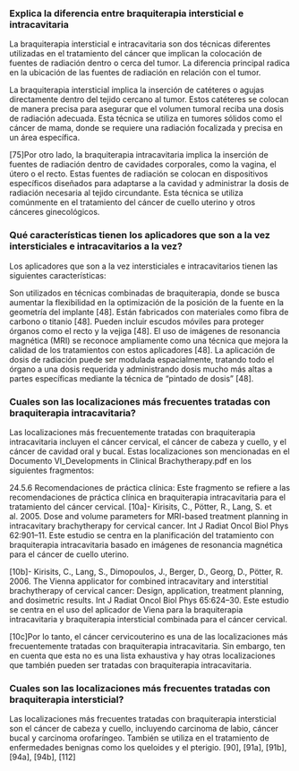 ### Explica la diferencia entre braquiterapia intersticial e intracavitaria

La braquiterapia intersticial e intracavitaria son dos técnicas diferentes utilizadas en el tratamiento del cáncer que implican la colocación de fuentes de radiación dentro o cerca del tumor. La diferencia principal radica en la ubicación de las fuentes de radiación en relación con el tumor.

La braquiterapia intersticial implica la inserción de catéteres o agujas directamente dentro del tejido cercano al tumor. Estos catéteres se colocan de manera precisa para asegurar que el volumen tumoral reciba una dosis de radiación adecuada. Esta técnica se utiliza en tumores sólidos como el cáncer de mama, donde se requiere una radiación focalizada y precisa en un área específica.

[75]Por otro lado, la braquiterapia intracavitaria implica la inserción de fuentes de radiación dentro de cavidades corporales, como la vagina, el útero o el recto. Estas fuentes de radiación se colocan en dispositivos específicos diseñados para adaptarse a la cavidad y administrar la dosis de radiación necesaria al tejido circundante. Esta técnica se utiliza comúnmente en el tratamiento del cáncer de cuello uterino y otros cánceres ginecológicos.


### Qué características tienen los aplicadores que son a la vez intersticiales e intracavitarios a la vez?
Los aplicadores que son a la vez intersticiales e intracavitarios tienen las siguientes características:

Son utilizados en técnicas combinadas de braquiterapia, donde se busca aumentar la flexibilidad en la optimización de la posición de la fuente en la geometría del implante [48].
Están fabricados con materiales como fibra de carbono o titanio [48].
Pueden incluir escudos móviles para proteger órganos como el recto y la vejiga [48].
El uso de imágenes de resonancia magnética (MRI) se reconoce ampliamente como una técnica que mejora la calidad de los tratamientos con estos aplicadores [48].
La aplicación de dosis de radiación puede ser modulada espacialmente, tratando todo el órgano a una dosis requerida y administrando dosis mucho más altas a partes específicas mediante la técnica de "pintado de dosis" [48].

### Cuales son las localizaciones más frecuentes tratadas con braquiterapia intracavitaria?
Las localizaciones más frecuentemente tratadas con braquiterapia intracavitaria incluyen el cáncer cervical, el cáncer de cabeza y cuello, y el cáncer de cavidad oral y bucal. Estas localizaciones son mencionadas en el Documento VI_Developments in Clinical Brachytherapy.pdf en los siguientes fragmentos:

24.5.6 Recomendaciones de práctica clínica: Este fragmento se refiere a las recomendaciones de práctica clínica en braquiterapia intracavitaria para el tratamiento del cáncer cervical.
[10a]- Kirisits, C., Pötter, R., Lang, S. et al. 2005. Dose and volume parameters for MRI-based treatment planning in intracavitary brachytherapy for cervical cancer. Int J Radiat Oncol Biol Phys 62:901–11. Este estudio se centra en la planificación del tratamiento con braquiterapia intracavitaria basado en imágenes de resonancia magnética para el cáncer de cuello uterino.

[10b]- Kirisits, C., Lang, S., Dimopoulos, J., Berger, D., Georg, D., Pötter, R. 2006. The Vienna applicator for combined intracavitary and interstitial brachytherapy of cervical cancer: Design, application, treatment planning, and dosimetric results. Int J Radiat Oncol Biol Phys 65:624–30. Este estudio se centra en el uso del aplicador de Viena para la braquiterapia intracavitaria y braquiterapia intersticial combinada para el cáncer cervical.

[10c]Por lo tanto, el cáncer cervicouterino es una de las localizaciones más frecuentemente tratadas con braquiterapia intracavitaria. Sin embargo, ten en cuenta que esta no es una lista exhaustiva y hay otras localizaciones que también pueden ser tratadas con braquiterapia intracavitaria.

### Cuales son las localizaciones más frecuentes tratadas con braquiterapia intersticial?
Las localizaciones más frecuentes tratadas con braquiterapia intersticial son el cáncer de cabeza y cuello, incluyendo carcinoma de labio, cáncer bucal y carcinoma orofaríngeo. También se utiliza en el tratamiento de enfermedades benignas como los queloides y el pterigio. [90], [91a], [91b], [94a], [94b], [112]

